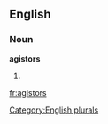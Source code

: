 
==English==

===Noun===
'''agistors'''

# {{plural of|[[agistor]]}}

[[Category:English plurals]]

[[fr:agistors]]